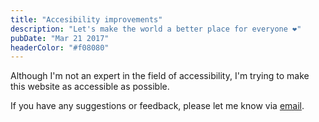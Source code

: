 ```yaml
---
title: "Accesibility improvements"
description: "Let's make the world a better place for everyone ❤️"
pubDate: "Mar 21 2017"
headerColor: "#f08080"
---
```


Although I'm not an expert in the field of accessibility, I'm trying to make this website as accessible as possible.

If you have any suggestions or feedback, please let me know via [email](mailto:mail@sanderboer.nl).

